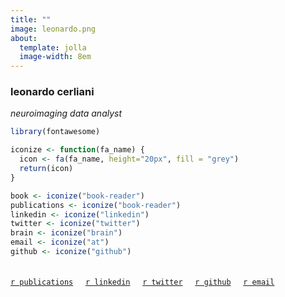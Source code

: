 ```yaml
---
title: ""
image: leonardo.png
about:
  template: jolla
  image-width: 8em
---
```


### leonardo cerliani
_neuroimaging data analyst_

```r
library(fontawesome)

iconize <- function(fa_name) {
  icon <- fa(fa_name, height="20px", fill = "grey")
  return(icon)
}

book <- iconize("book-reader")
publications <- iconize("book-reader")
linkedin <- iconize("linkedin")
twitter <- iconize("twitter")
brain <- iconize("brain")
email <- iconize("at")
github <- iconize("github")

```

\
[`r publications`](https://scholar.google.com/citations?user=Yo8tYMMAAAAJ&hl=en){target="_blank"}
&nbsp;&nbsp;&nbsp;
[`r linkedin`](https://www.linkedin.com/in/leonardocerliani/){target="_blank"}
&nbsp;&nbsp;&nbsp;
[`r twitter`](https://twitter.com/leonardo_8d?lang=en){target="_blank"}
&nbsp;&nbsp;&nbsp;
[`r github`](https://github.com/leonardocerliani){target="_blank"}
&nbsp;&nbsp;&nbsp;
[`r email`](mailto:leonardo.cerliani@gmail.com)


